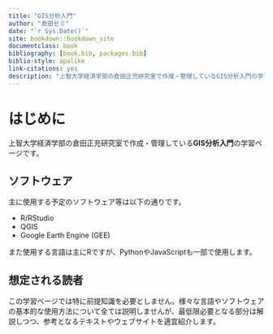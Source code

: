 ```yaml
--- 
title: "GIS分析入門"
author: "倉田ゼミ"
date: "`r Sys.Date()`"
site: bookdown::bookdown_site
documentclass: book
bibliography: [book.bib, packages.bib]
biblio-style: apalike
link-citations: yes
description: "上智大学経済学部の倉田正充研究室で作成・管理しているGIS分析入門の学習ページです。"
---
```


# はじめに {-}

上智大学経済学部の倉田正充研究室で作成・管理している**GIS分析入門**の学習ページです。

## ソフトウェア

主に使用する予定のソフトウェア等は以下の通りです。

- R/RStudio
- QGIS
- Google Earth Engine (GEE)

また使用する言語は主にRですが、PythonやJavaScriptも一部で使用します。

## 想定される読者

この学習ページでは特に前提知識を必要としません。様々な言語やソフトウェアの基本的な使用方法について全ては説明しませんが、最低限必要となる部分は解説しつつ、参考となるテキストやウェブサイトを適宜紹介します。